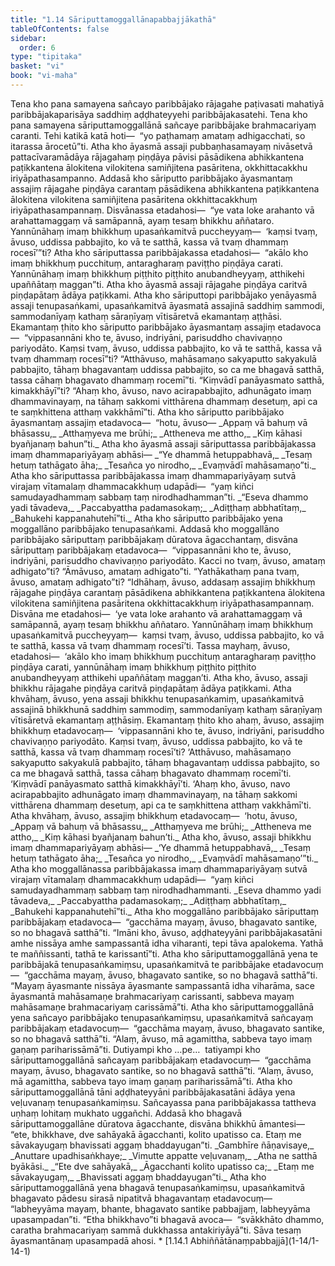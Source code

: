 ```yaml
---
title: "1.14 Sāriputtamoggallānapabbajjākathā"
tableOfContents: false
sidebar:
  order: 6
type: "tipitaka"
basket: "vi"
book: "vi-maha"
---
```



<DynamicBreadcrumb />

<Division number="60" book="vi-maha">

<Paragraph number="220" book="vi-maha">
Tena kho pana samayena sañcayo paribbājako rājagahe paṭivasati mahatiyā paribbājakaparisāya saddhiṃ aḍḍhateyyehi paribbājakasatehi. Tena kho pana samayena sāriputtamoggallānā sañcaye paribbājake brahmacariyaṃ caranti. Tehi katikā katā hoti—  “yo paṭhamaṃ amataṃ adhigacchati, so itarassa ārocetū”ti.


</Paragraph>

<Paragraph number="221" book="vi-maha">
Atha kho āyasmā assaji pubbaṇhasamayaṃ nivāsetvā pattacīvaramādāya rājagahaṃ piṇḍāya pāvisi pāsādikena abhikkantena paṭikkantena ālokitena vilokitena samiñjitena pasāritena, okkhittacakkhu iriyāpathasampanno. Addasā kho sāriputto paribbājako āyasmantaṃ assajiṃ rājagahe piṇḍāya carantaṃ pāsādikena abhikkantena paṭikkantena ālokitena vilokitena samiñjitena pasāritena okkhittacakkhuṃ iriyāpathasampannaṃ. Disvānassa etadahosi—  “ye vata loke arahanto vā arahattamaggaṃ vā samāpannā, ayaṃ tesaṃ bhikkhu aññataro. Yannūnāhaṃ imaṃ bhikkhuṃ upasaṅkamitvā puccheyyaṃ—  ‘kaṃsi tvaṃ, āvuso, uddissa pabbajito, ko vā te satthā, kassa vā tvaṃ dhammaṃ rocesī’”ti? Atha kho sāriputtassa paribbājakassa etadahosi—  “akālo kho imaṃ bhikkhuṃ pucchituṃ, antaragharaṃ paviṭṭho piṇḍāya carati. Yannūnāhaṃ imaṃ bhikkhuṃ piṭṭhito piṭṭhito anubandheyyaṃ, atthikehi upaññātaṃ maggan”ti. Atha kho āyasmā assaji rājagahe piṇḍāya caritvā piṇḍapātaṃ ādāya paṭikkami. Atha kho sāriputtopi paribbājako yenāyasmā assaji tenupasaṅkami, upasaṅkamitvā āyasmatā assajinā saddhiṃ sammodi, sammodanīyaṃ kathaṃ sāraṇīyaṃ vītisāretvā ekamantaṃ aṭṭhāsi. Ekamantaṃ ṭhito kho sāriputto paribbājako āyasmantaṃ assajiṃ etadavoca—  “vippasannāni kho te, āvuso, indriyāni, parisuddho chavivaṇṇo pariyodāto. Kaṃsi tvaṃ, āvuso, uddissa pabbajito, ko vā te satthā, kassa vā tvaṃ dhammaṃ rocesī”ti? “Atthāvuso, mahāsamaṇo sakyaputto sakyakulā pabbajito, tāhaṃ bhagavantaṃ uddissa pabbajito, so ca me bhagavā satthā, tassa cāhaṃ bhagavato dhammaṃ rocemī”ti. “Kiṃvādī panāyasmato satthā, kimakkhāyī”ti? “Ahaṃ kho, āvuso, navo acirapabbajito, adhunāgato imaṃ dhammavinayaṃ, na tāhaṃ sakkomi vitthārena dhammaṃ desetuṃ, api ca te saṃkhittena atthaṃ vakkhāmī”ti. Atha kho sāriputto paribbājako āyasmantaṃ assajiṃ etadavoca—  “hotu, āvuso—


</Paragraph>

<Paragraph number="222" type="verses" book="vi-maha">
_Appaṃ vā bahuṃ vā bhāsassu,_  
_Atthaṃyeva me brūhi;_  
_Attheneva me attho,_  
_Kiṃ kāhasi byañjanaṃ bahun”ti._  



</Paragraph>

<Paragraph number="223" book="vi-maha">
Atha kho āyasmā assaji sāriputtassa paribbājakassa imaṃ dhammapariyāyaṃ abhāsi—


</Paragraph>

<Paragraph number="224" type="verses" book="vi-maha">
_“Ye dhammā hetuppabhavā,_  
_Tesaṃ hetuṃ tathāgato āha;_  
_Tesañca yo nirodho,_  
_Evaṃvādī mahāsamaṇo”ti._  



</Paragraph>

<Paragraph number="225" book="vi-maha">
Atha kho sāriputtassa paribbājakassa imaṃ dhammapariyāyaṃ sutvā virajaṃ vītamalaṃ dhammacakkhuṃ udapādi—  “yaṃ kiñci samudayadhammaṃ sabbaṃ taṃ nirodhadhamman”ti.


</Paragraph>

<Paragraph number="226" type="verses" book="vi-maha">
_“Eseva dhammo yadi tāvadeva,_  
_Paccabyattha padamasokaṃ;_  
_Adiṭṭhaṃ abbhatītaṃ,_  
_Bahukehi kappanahutehī”ti._  



</Paragraph>

</Division>
<Division number="61" book="vi-maha">

<Paragraph number="227" book="vi-maha">
Atha kho sāriputto paribbājako yena moggallāno paribbājako tenupasaṅkami. Addasā kho moggallāno paribbājako sāriputtaṃ paribbājakaṃ dūratova āgacchantaṃ, disvāna sāriputtaṃ paribbājakaṃ etadavoca—  “vippasannāni kho te, āvuso, indriyāni, parisuddho chavivaṇṇo pariyodāto. Kacci no tvaṃ, āvuso, amataṃ adhigato”ti? “Āmāvuso, amataṃ adhigato”ti. “Yathākathaṃ pana tvaṃ, āvuso, amataṃ adhigato”ti? “Idhāhaṃ, āvuso, addasaṃ assajiṃ bhikkhuṃ rājagahe piṇḍāya carantaṃ pāsādikena abhikkantena paṭikkantena ālokitena vilokitena samiñjitena pasāritena okkhittacakkhuṃ iriyāpathasampannaṃ. Disvāna me etadahosi—  ‘ye vata loke arahanto vā arahattamaggaṃ vā samāpannā, ayaṃ tesaṃ bhikkhu aññataro. Yannūnāhaṃ imaṃ bhikkhuṃ upasaṅkamitvā puccheyyaṃ—  kaṃsi tvaṃ, āvuso, uddissa pabbajito, ko vā te satthā, kassa vā tvaṃ dhammaṃ rocesī’ti. Tassa mayhaṃ, āvuso, etadahosi—  ‘akālo kho imaṃ bhikkhuṃ pucchituṃ antaragharaṃ paviṭṭho piṇḍāya carati, yannūnāhaṃ imaṃ bhikkhuṃ piṭṭhito piṭṭhito anubandheyyaṃ atthikehi upaññātaṃ maggan’ti. Atha kho, āvuso, assaji bhikkhu rājagahe piṇḍāya caritvā piṇḍapātaṃ ādāya paṭikkami. Atha khvāhaṃ, āvuso, yena assaji bhikkhu tenupasaṅkamiṃ, upasaṅkamitvā assajinā bhikkhunā saddhiṃ sammodiṃ, sammodanīyaṃ kathaṃ sāraṇīyaṃ vītisāretvā ekamantaṃ aṭṭhāsiṃ. Ekamantaṃ ṭhito kho ahaṃ, āvuso, assajiṃ bhikkhuṃ etadavocaṃ—  ‘vippasannāni kho te, āvuso, indriyāni, parisuddho chavivaṇṇo pariyodāto. Kaṃsi tvaṃ, āvuso, uddissa pabbajito, ko vā te satthā, kassa vā tvaṃ dhammaṃ rocesī’ti? ‘Atthāvuso, mahāsamaṇo sakyaputto sakyakulā pabbajito, tāhaṃ bhagavantaṃ uddissa pabbajito, so ca me bhagavā satthā, tassa cāhaṃ bhagavato dhammaṃ rocemī’ti. ‘Kiṃvādī panāyasmato satthā kimakkhāyī’ti. ‘Ahaṃ kho, āvuso, navo acirapabbajito adhunāgato imaṃ dhammavinayaṃ, na tāhaṃ sakkomi vitthārena dhammaṃ desetuṃ, api ca te saṃkhittena atthaṃ vakkhāmī’ti. Atha khvāhaṃ, āvuso, assajiṃ bhikkhuṃ etadavocaṃ—  ‘hotu, āvuso,


</Paragraph>

<Paragraph number="228" type="verses" book="vi-maha">
_Appaṃ vā bahuṃ vā bhāsassu,_  
_Atthaṃyeva me brūhi;_  
_Attheneva me attho,_  
_Kiṃ kāhasi byañjanaṃ bahun’ti._  



</Paragraph>

<Paragraph number="229" book="vi-maha">
Atha kho, āvuso, assaji bhikkhu imaṃ dhammapariyāyaṃ abhāsi—


</Paragraph>

<Paragraph number="230" type="verses" book="vi-maha">
_‘Ye dhammā hetuppabhavā,_  
_Tesaṃ hetuṃ tathāgato āha;_  
_Tesañca yo nirodho,_  
_Evaṃvādī mahāsamaṇo’”ti._  



</Paragraph>

<Paragraph number="231" book="vi-maha">
Atha kho moggallānassa paribbājakassa imaṃ dhammapariyāyaṃ sutvā virajaṃ vītamalaṃ dhammacakkhuṃ udapādi—  “yaṃ kiñci samudayadhammaṃ sabbaṃ taṃ nirodhadhammanti.


</Paragraph>

<Paragraph number="232" type="verses" book="vi-maha">
_Eseva dhammo yadi tāvadeva,_  
_Paccabyattha padamasokaṃ;_  
_Adiṭṭhaṃ abbhatītaṃ,_  
_Bahukehi kappanahutehī”ti._  



</Paragraph>

</Division>
<Division number="62" book="vi-maha">

<Paragraph number="233" book="vi-maha">
Atha kho moggallāno paribbājako sāriputtaṃ paribbājakaṃ etadavoca—  “gacchāma mayaṃ, āvuso, bhagavato santike, so no bhagavā satthā”ti. “Imāni kho, āvuso, aḍḍhateyyāni paribbājakasatāni amhe nissāya amhe sampassantā idha viharanti, tepi tāva apalokema. Yathā te maññissanti, tathā te karissantī”ti. Atha kho sāriputtamoggallānā yena te paribbājakā tenupasaṅkamiṃsu, upasaṅkamitvā te paribbājake etadavocuṃ—  “gacchāma mayaṃ, āvuso, bhagavato santike, so no bhagavā satthā”ti. “Mayaṃ āyasmante nissāya āyasmante sampassantā idha viharāma, sace āyasmantā mahāsamaṇe brahmacariyaṃ carissanti, sabbeva mayaṃ mahāsamaṇe brahmacariyaṃ carissāmā”ti.


</Paragraph>

<Paragraph number="234" book="vi-maha">
Atha kho sāriputtamoggallānā yena sañcayo paribbājako tenupasaṅkamiṃsu, upasaṅkamitvā sañcayaṃ paribbājakaṃ etadavocuṃ—  “gacchāma mayaṃ, āvuso, bhagavato santike, so no bhagavā satthā”ti. “Alaṃ, āvuso, mā agamittha, sabbeva tayo imaṃ gaṇaṃ pariharissāmā”ti. Dutiyampi kho …pe…  tatiyampi kho sāriputtamoggallānā sañcayaṃ paribbājakaṃ etadavocuṃ—  “gacchāma mayaṃ, āvuso, bhagavato santike, so no bhagavā satthā”ti. “Alaṃ, āvuso, mā agamittha, sabbeva tayo imaṃ gaṇaṃ pariharissāmā”ti. Atha kho sāriputtamoggallānā tāni aḍḍhateyyāni paribbājakasatāni ādāya yena veḷuvanaṃ tenupasaṅkamiṃsu. Sañcayassa pana paribbājakassa tattheva uṇhaṃ lohitaṃ mukhato uggañchi.


</Paragraph>

<Paragraph number="235" book="vi-maha">
Addasā kho bhagavā sāriputtamoggallāne dūratova āgacchante, disvāna bhikkhū āmantesi—  “ete, bhikkhave, dve sahāyakā āgacchanti, kolito upatisso ca. Etaṃ me sāvakayugaṃ bhavissati aggaṃ bhaddayugan”ti.


</Paragraph>

<Paragraph number="236" type="verses" book="vi-maha">
_Gambhīre ñāṇavisaye,_  
_Anuttare upadhisaṅkhaye;_  
_Vimutte appatte veḷuvanaṃ,_  
_Atha ne satthā byākāsi._  



</Paragraph>

<Paragraph number="237" type="verses" book="vi-maha">
_“Ete dve sahāyakā,_  
_Āgacchanti kolito upatisso ca;_  
_Etaṃ me sāvakayugaṃ,_  
_Bhavissati aggaṃ bhaddayugan”ti._  



</Paragraph>

<Paragraph number="238" book="vi-maha">
Atha kho sāriputtamoggallānā yena bhagavā tenupasaṅkamiṃsu, upasaṅkamitvā bhagavato pādesu sirasā nipatitvā bhagavantaṃ etadavocuṃ—  “labheyyāma mayaṃ, bhante, bhagavato santike pabbajjaṃ, labheyyāma upasampadan”ti. “Etha bhikkhavo”ti bhagavā avoca—  “svākkhāto dhammo, caratha brahmacariyaṃ sammā dukkhassa antakiriyāyā”ti. Sāva tesaṃ āyasmantānaṃ upasampadā ahosi.

</Paragraph>
</Division>

<TableOfContents book="vi-maha" section="1.14">
* [1.14.1 Abhiññātānaṃpabbajjā](1-14/1-14-1)
</TableOfContents>